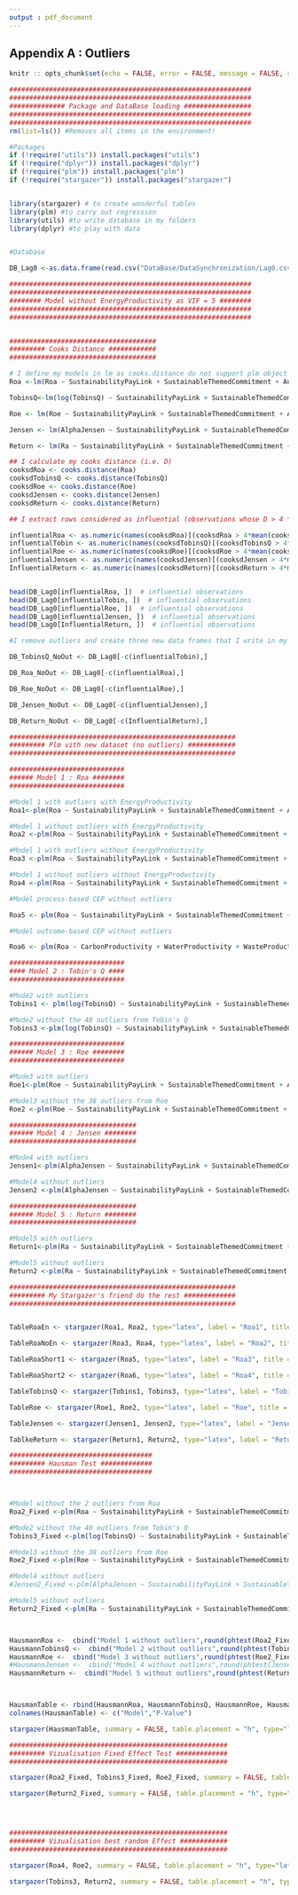 ```yaml
---
output : pdf_document
---
```

## Appendix A : Outliers {-}

```r

knitr :: opts_chunk$set(echo = FALSE, error = FALSE, message = FALSE, results = 'asis')

```


```r
#############################################################
#############################################################
############## Package and DataBase loading #################
#############################################################
#############################################################
rm(list=ls()) #Removes all items in the environment!

#Packages
if (!require("utils")) install.packages("utils")
if (!require("dplyr")) install.packages("dplyr")
if (!require("plm")) install.packages("plm")
if (!require("stargazer")) install.packages("stargazer")


library(stargazer) # to create wonderful tables
library(plm) #to carry out regression
library(utils) #to write database in my folders
library(dplyr) #to play with data


#Database

DB_Lag0 <-as.data.frame(read.csv("DataBase/DataSynchronization/Lag0.csv", stringsAsFactors=FALSE, header = TRUE))

```






```r

#############################################################
#############################################################
######## Model without EnergyProductivity as VIF = 5 ########
#############################################################
#############################################################


#####################################
######### Cooks Distance ############
#####################################

# I define my models in lm as cooks.distance do not support plm object
Roa <-lm(Roa ~ SustainabilityPayLink + SustainableThemedCommitment + AuditScore + CarbonProductivity + WaterProductivity + WasteProductivity + log(TotalAssets) + NetMargin + Beta + DebtToEquityRatio + AlphaJensen  + GicsClassification  , data = DB_Lag0)

TobinsQ<-lm(log(TobinsQ) ~ SustainabilityPayLink + SustainableThemedCommitment + AuditScore + CarbonProductivity + WaterProductivity + WasteProductivity + log(TotalAssets) + NetMargin + Beta + DebtToEquityRatio + AlphaJensen  + GicsClassification  , data = DB_Lag0)

Roe <- lm(Roe ~ SustainabilityPayLink + SustainableThemedCommitment + AuditScore + CarbonProductivity + WaterProductivity + WasteProductivity + log(TotalAssets) + NetMargin + Beta + DebtToEquityRatio + AlphaJensen  + GicsClassification , data = DB_Lag0)

Jensen <- lm(AlphaJensen ~ SustainabilityPayLink + SustainableThemedCommitment + AuditScore + CarbonProductivity + WaterProductivity + WasteProductivity + log(TotalAssets) + NetMargin + Beta + DebtToEquityRatio + AlphaJensen  + GicsClassification , data = DB_Lag0)

Return <- lm(Ra ~ SustainabilityPayLink + SustainableThemedCommitment + AuditScore + CarbonProductivity + WaterProductivity + WasteProductivity + log(TotalAssets) + NetMargin + Beta + DebtToEquityRatio + AlphaJensen  + GicsClassification  , data = DB_Lag0)

## I calculate my cooks distance (i.e. D)
cooksdRoa <- cooks.distance(Roa)
cooksdTobinsQ <- cooks.distance(TobinsQ)
cooksdRoe <- cooks.distance(Roe)
cooksdJensen <- cooks.distance(Jensen)
cooksdReturn <- cooks.distance(Return)

## I extract rows considered as influential (observations whose D > 4 * means)

influentialRoa <- as.numeric(names(cooksdRoa)[(cooksdRoa > 4*mean(cooksdRoa, na.rm=T))])  
influentialTobin <- as.numeric(names(cooksdTobinsQ)[(cooksdTobinsQ > 4*mean(cooksdTobinsQ, na.rm=T))])  
influentialRoe <- as.numeric(names(cooksdRoe)[(cooksdRoe > 4*mean(cooksdRoe, na.rm=T))])  
influentialJensen <- as.numeric(names(cooksdJensen)[(cooksdJensen > 4*mean(cooksdJensen, na.rm=T))])  
InfluentialReturn <- as.numeric(names(cooksdReturn)[(cooksdReturn > 4*mean(cooksdReturn, na.rm=T))])  


head(DB_Lag0[influentialRoa, ])  # influential observations 
head(DB_Lag0[influentialTobin, ])  # influential observations 
head(DB_Lag0[influentialRoe, ])  # influential observations 
head(DB_Lag0[influentialJensen, ])  # influential observations 
head(DB_Lag0[InfluentialReturn, ])  # influential observations

#I remove outliers and create three new data frames that I write in my folders

DB_TobinsQ_NoOut <- DB_Lag0[-c(influentialTobin),]

DB_Roa_NoOut <- DB_Lag0[-c(influentialRoa),]

DB_Roe_NoOut <- DB_Lag0[-c(influentialRoe),]

DB_Jensen_NoOut <- DB_Lag0[-c(influentialJensen),]

DB_Return_NoOut <- DB_Lag0[-c(InfluentialReturn),]
```


```r

#########################################################
######### Plm vith new dataset (no outliers) ############
#########################################################

#############################
###### Model 1 : Roa ########
#############################

#Model 1 with outliers with EnergyProductivity
Roa1<-plm(Roa ~ SustainabilityPayLink + SustainableThemedCommitment + AuditScore + CarbonProductivity + EnergyProductivity + WaterProductivity + WasteProductivity + log(TotalAssets) + NetMargin + Beta + DebtToEquityRatio + AlphaJensen  + GicsClassification  , data = DB_Lag0, index = c("Index", "Year"), model = "random") 

#Model 1 without outliers with EnergyProductivity
Roa2 <-plm(Roa ~ SustainabilityPayLink + SustainableThemedCommitment + AuditScore + CarbonProductivity + EnergyProductivity + WaterProductivity + WasteProductivity + log(TotalAssets) + NetMargin + Beta + DebtToEquityRatio + AlphaJensen  + GicsClassification   , data = DB_Roa_NoOut, index = c("Index", "Year"), model = "random") 

#Model 1 with outliers without EnergyProductivity
Roa3 <-plm(Roa ~ SustainabilityPayLink + SustainableThemedCommitment + AuditScore + CarbonProductivity + WaterProductivity + WasteProductivity + log(TotalAssets) + NetMargin + Beta + DebtToEquityRatio + AlphaJensen  + GicsClassification  , data = DB_Lag0, index = c("Index", "Year"), model = "random") 

#Model 1 without outliers without EnergyProductivity
Roa4 <-plm(Roa ~ SustainabilityPayLink + SustainableThemedCommitment + AuditScore + CarbonProductivity + WaterProductivity + WasteProductivity + log(TotalAssets) + NetMargin + Beta + DebtToEquityRatio + AlphaJensen  + GicsClassification   , data = DB_Roa_NoOut, index = c("Index", "Year"), model = "random") 

#Model process-based CEP without outliers

Roa5 <- plm(Roa ~ SustainabilityPayLink + SustainableThemedCommitment + AuditScore + log(TotalAssets) + NetMargin + Beta + DebtToEquityRatio + AlphaJensen  + GicsClassification   , data = DB_Roa_NoOut, index = c("Index", "Year"), model = "random") 

#Model outcome-based CEP without outliers

Roa6 <- plm(Roa ~ CarbonProductivity + WaterProductivity + WasteProductivity + log(TotalAssets) + NetMargin + Beta + DebtToEquityRatio + AlphaJensen  + GicsClassification   , data = DB_Roa_NoOut, index = c("Index", "Year"), model = "random")

#############################
#### Model 2 : Tobin's Q ####
#############################

#Mode2 with outliers
Tobins1 <- plm(log(TobinsQ) ~ SustainabilityPayLink + SustainableThemedCommitment + AuditScore + CarbonProductivity + WaterProductivity + WasteProductivity + log(TotalAssets) + NetMargin + Beta + DebtToEquityRatio + AlphaJensen  + GicsClassification  , data = DB_Lag0, index = c("Index", "Year"), model = "random")

#Mode2 without the 40 outliers from Tobin's Q
Tobins3 <-plm(log(TobinsQ) ~ SustainabilityPayLink + SustainableThemedCommitment + AuditScore +  CarbonProductivity + WaterProductivity + WasteProductivity + log(TotalAssets) + NetMargin + Beta + DebtToEquityRatio + AlphaJensen  + GicsClassification  , data = DB_TobinsQ_NoOut, index = c("Index", "Year"), model = "random")

#############################
###### Model 3 : Roe ########
#############################

#Mode3 with outliers
Roe1<-plm(Roe ~ SustainabilityPayLink + SustainableThemedCommitment + AuditScore + CarbonProductivity + WaterProductivity + WasteProductivity + log(TotalAssets) + NetMargin + Beta + DebtToEquityRatio + AlphaJensen  + GicsClassification  , data = DB_Lag0, index = c("Index", "Year"), model = "random") 

#Model3 without the 38 outliers from Roe
Roe2 <-plm(Roe ~ SustainabilityPayLink + SustainableThemedCommitment + AuditScore + CarbonProductivity + WaterProductivity + WasteProductivity + log(TotalAssets) + NetMargin + Beta + DebtToEquityRatio + AlphaJensen  + GicsClassification  , data = DB_Roe_NoOut, index = c("Index", "Year"), model = "random") 

################################
###### Model 4 : Jensen ########
################################

#Mode4 with outliers
Jensen1<-plm(AlphaJensen ~ SustainabilityPayLink + SustainableThemedCommitment + AuditScore + CarbonProductivity + WaterProductivity + WasteProductivity + log(TotalAssets) + NetMargin + Beta + DebtToEquityRatio + GicsClassification , data = DB_Lag0, index = c("Index", "Year"), model = "random") 

#Model4 without outliers 
Jensen2 <-plm(AlphaJensen ~ SustainabilityPayLink + SustainableThemedCommitment + AuditScore + CarbonProductivity + WaterProductivity + WasteProductivity + log(TotalAssets) + NetMargin + Beta + DebtToEquityRatio  + GicsClassification , data = DB_Jensen_NoOut, index = c("Index", "Year"), model = "random") 

################################
###### Model 5 : Return ########
################################

#Model5 with outliers
Return1<-plm(Ra ~ SustainabilityPayLink + SustainableThemedCommitment + AuditScore + CarbonProductivity + WaterProductivity + WasteProductivity + log(TotalAssets) + NetMargin + Beta + DebtToEquityRatio + AlphaJensen  + GicsClassification  , data = DB_Lag0, index = c("Index", "Year"), model = "random") 

#Model5 without outliers 
Return2 <-plm(Ra ~ SustainabilityPayLink + SustainableThemedCommitment + AuditScore + CarbonProductivity + WaterProductivity + WasteProductivity + log(TotalAssets) + NetMargin + Beta + DebtToEquityRatio + AlphaJensen  + GicsClassification  , data = DB_Return_NoOut, index = c("Index", "Year"), model = "random") 

#########################################################
######### My Stargazer's friend do the rest #############
#########################################################


TableRoaEn <- stargazer(Roa1, Roa2, type="latex", label = "Roa1", title = "Model 1 - Energy", header = FALSE)

TableRoaNoEn <- stargazer(Roa3, Roa4, type="latex", label = "Roa2", title = "Model 1 - No Energy", header = FALSE)

TableRoaShort1 <- stargazer(Roa5, type="latex", label = "Roa3", title = "Model 1 - Short Version", header = FALSE)

TableRoaShort2 <- stargazer(Roa6, type="latex", label = "Roa4", title = "Model 1 - Short Version", header = FALSE)

TableTobinsQ <- stargazer(Tobins1, Tobins3, type="latex", label = "Tobin", title = "Model 2 - Comparaison with and without outliers", header = FALSE)

TableRoe <- stargazer(Roe1, Roe2, type="latex", label = "Roe", title = "Model 3 - Comparaison with and without outliers", header = FALSE)

TableJensen <- stargazer(Jensen1, Jensen2, type="latex", label = "Jensen", title = "Model 4 - Comparaison with and without outliers", header = FALSE)

TablkeReturn <- stargazer(Return1, Return2, type="latex", label = "Return", title = "Model 5 - Comparaison with and without outliers", header = FALSE)

```


```r

####################################
######### Hausman Test #############
####################################



#Model without the 2 outliers from Roa
Roa2_Fixed <-plm(Roa ~ SustainabilityPayLink + SustainableThemedCommitment + AuditScore + CarbonProductivity + WaterProductivity + WasteProductivity + log(TotalAssets) + NetMargin + Beta + DebtToEquityRatio + AlphaJensen  + GicsClassification   , data = DB_Roa_NoOut, index = c("Index", "Year"), model = "within") 

#Mode2 without the 40 outliers from Tobin's Q
Tobins3_Fixed <-plm(log(TobinsQ) ~ SustainabilityPayLink + SustainableThemedCommitment + AuditScore +  CarbonProductivity + WaterProductivity + WasteProductivity + log(TotalAssets) + NetMargin + Beta + DebtToEquityRatio + AlphaJensen  + GicsClassification  , data = DB_TobinsQ_NoOut, index = c("Index", "Year"), model = "within")

#Model3 without the 38 outliers from Roe
Roe2_Fixed <-plm(Roe ~ SustainabilityPayLink + SustainableThemedCommitment + AuditScore + CarbonProductivity + WaterProductivity + WasteProductivity + log(TotalAssets) + NetMargin + Beta + DebtToEquityRatio + AlphaJensen  + GicsClassification   , data = DB_Roe_NoOut, index = c("Index", "Year"), model = "within") 

#Model4 without outliers 
#Jensen2_Fixed <-plm(AlphaJensen ~ SustainabilityPayLink + SustainableThemedCommitment + AuditScore + CarbonProductivity + WaterProductivity + WasteProductivity + log(TotalAssets) + NetMargin + Beta + DebtToEquityRatio + AlphaJensen  + GicsClassification   , data = DB_Jensen_NoOut, index = c("Index", "Year"), model = "within") 

#Model5 without outliers 
Return2_Fixed <-plm(Ra ~ SustainabilityPayLink + SustainableThemedCommitment + AuditScore + CarbonProductivity + WaterProductivity + WasteProductivity + log(TotalAssets) + NetMargin + Beta + DebtToEquityRatio + AlphaJensen  + GicsClassification   , data = DB_Return_NoOut, index = c("Index", "Year"), model = "within") 



HausmannRoa <-  cbind("Model 1 without outliers",round(phtest(Roa2_Fixed,Roa2)$p.value,4))
HausmannTobinsQ <-  cbind("Model 2 without outliers",round(phtest(Tobins3_Fixed,Tobins3)$p.value,4))
HausmannRoe <-  cbind("Model 3 without outliers",round(phtest(Roe2_Fixed,Roe2)$p.value,4))
#HausmannJensen <-  cbind("Model 4 without outliers",round(phtest(Jensen2_Fixed,Jensen2)$p.value,4))
HausmannReturn <-  cbind("Model 5 without outliers",round(phtest(Return2_Fixed,Return2)$p.value,4))



HausmanTable <- rbind(HausmannRoa, HausmannTobinsQ, HausmannRoe, HausmannReturn)
colnames(HausmanTable) <- c("Model","P-Value")

stargazer(HausmanTable, summary = FALSE, table.placement = "h", type="latex", label = "Hausman", title = "Hausman Test PValue", header = FALSE)

#######################################################
######### Vizualisation Fixed Effect Test #############
#######################################################

stargazer(Roa2_Fixed, Tobins3_Fixed, Roe2_Fixed, summary = FALSE, table.placement = "h", type="latex", label = "Fix", title = "Fixed Effect Model - NoOutlier NoEnergy (1/2)", header = FALSE)

stargazer(Return2_Fixed, summary = FALSE, table.placement = "h", type="latex", label = "Fix2", title = "Fixed Effect Model - NoOutlier NoEnergy (2/2)", header = FALSE)




#######################################################
######### Vizualisation best random Effect ############
#######################################################

stargazer(Roa4, Roe2, summary = FALSE, table.placement = "h", type="latex", label = "BestRm1", title = "Best RE Model - No out 1/2 ", header = FALSE)

stargazer(Tobins3, Return2, summary = FALSE, table.placement = "h", type="latex", label = "BestRm2", title = "Best RE Model - No out 2/2", header = FALSE)

```
